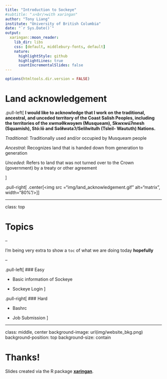```yaml
---
title: "Introduction to Sockeye"
#subtitle: "⚔<br/>with xaringan"
author: "Tony Liang"
institute: "University of British Columbia"
date: "`r Sys.Date()`"
output:
  xaringan::moon_reader:
    lib_dir: libs
    css: [default, middlebury-fonts, default]
    nature:
      highlightStyle: github
      highlightLines: true
      countIncrementalSlides: false
---
```


<!----
background-image: url(https://upload.wikimedia.org/wikipedia/commons/b/be/Sharingan_triple.svg)
background-size: 100px
background-position: 90% 8%
----->

```r
options(htmltools.dir.version = FALSE)
```
<!---class: center, middle--->

# Land acknowledgement

.pull-left[
**I would like to acknowledge that I work on the traditional, ancestral, and unceded territory of the Coast Salish Peoples, including the territories of the xwməθkwəy̓əm (Musqueam), Skwxwú7mesh (Squamish), Stó:lō and Səl̓ílwətaʔ/Selilwitulh (Tsleil- Waututh) Nations.**

*Traditional*: Traditionally used and/or occupied by Musqueam people

*Ancestral*: Recognizes land that is handed down from generation to generation

*Unceded*: Refers to land that was not turned over to the Crown (government) by a treaty or other agreement

]

.pull-right[
.center[<img src ="img/land_acknowledgement.gif" alt="matrix", width="80%"/>]
]

---

class: top

# Topics

--

I'm being very extra to show a `toc` of what we are doing today **hopefully**

--

.pull-left[
### Easy

- Basic information of Sockeye

- Sockeye Login
]

.pull-right[
### Hard

- Bashrc

- Job Submission
]

---

class: middle, center
background-image: url(img/website_bkg.png)
background-position: top
background-size: contain

# Thanks!

Slides created via the R package [**xaringan**](https://github.com/yihui/xaringan).
